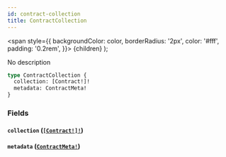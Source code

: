 ```yaml
---
id: contract-collection
title: ContractCollection
---
```


<span
style={{
      backgroundColor: color,
      borderRadius: '2px',
      color: '#fff',
      padding: '0.2rem',
    }}>
{children}
</span>
);

No description

```graphql
type ContractCollection {
  collection: [Contract!]!
  metadata: ContractMeta!
}
```

### Fields

#### `collection` ([`[Contract!]!`](/api/objects/contract))

#### `metadata` ([`ContractMeta!`](/api/objects/contract-meta))

